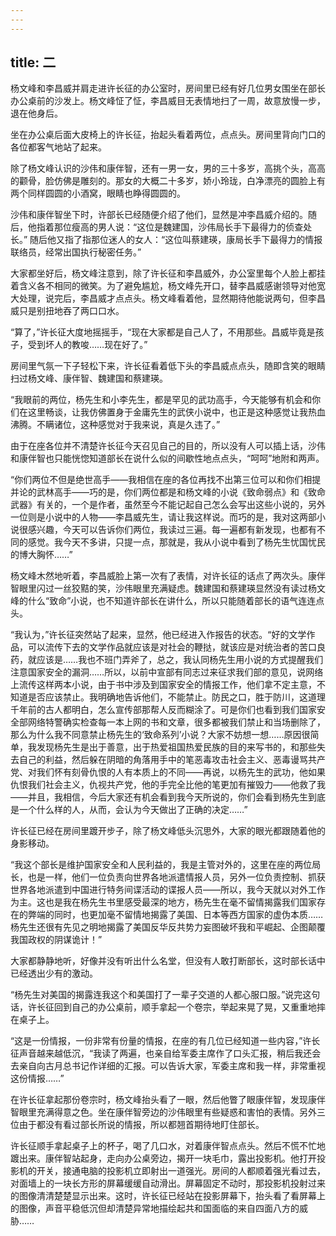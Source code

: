 ```yaml
---
---
---
```

title: 二
---



杨文峰和李昌威并肩走进许长征的办公室时，房间里已经有好几位男女围坐在部长办公桌前的沙发上。杨文峰怔了怔，李昌威目无表情地扫了一周，故意放慢一步，退在他身后。

坐在办公桌后面大皮椅上的许长征，抬起头看着两位，点点头。房间里背向门口的各位都客气地站了起来。

除了杨文峰认识的沙伟和康伴智，还有一男一女，男的三十多岁，高挑个头，高高的颧骨，脸仿佛是雕刻的。那女的大概二十多岁，娇小玲珑，白净漂亮的圆脸上有两个同样圆圆的小酒窝，眼睛也睁得圆圆的。

沙伟和康伴智坐下时，许部长已经随便介绍了他们，显然是冲李昌威介绍的。随后，他指着那位瘦高的男人说：“这位是魏建国，沙伟局长手下最得力的侦查处长。” 随后他又指了指那位迷人的女人：“这位叫蔡建瑛，康局长手下最得力的情报联络员，经常出国执行秘密任务。”

大家都坐好后，杨文峰注意到，除了许长征和李昌威外，办公室里每个人脸上都挂着含义各不相同的微笑。为了避免尴尬，杨文峰先开口，替李昌威感谢领导对他宽大处理，说完后，李昌威才点点头。杨文峰看着他，显然期待他能说两句，但李昌威只是别扭地吞了两口口水。

“算了，”许长征大度地摇摇手，“现在大家都是自己人了，不用那些。昌威毕竟是孩子，受到坏人的教唆……现在好了。”

房间里气氛一下子轻松下来，许长征看着低下头的李昌威点点头，随即含笑的眼睛扫过杨文峰、康伴智、魏建国和蔡建瑛。

“我眼前的两位，杨先生和小李先生，都是罕见的武功高手，今天能够有机会和你们在这里畅谈，让我仿佛置身于金庸先生的武侠小说中，也正是这种感觉让我热血沸腾。不瞒诸位，这种感觉对于我来说，真是久违了。”

由于在座各位并不清楚许长征今天召见自己的目的，所以没有人可以插上话，沙伟和康伴智也只能恍惚知道部长在说什么似的间歇性地点点头，“呵呵”地附和两声。

“你们两位不但是绝世高手——我相信在座的各位再找不出第三位可以和你们相提并论的武林高手——巧的是，你们两位都是和杨文峰的小说《致命弱点》和《致命武器》有关的，一个是作者，虽然至今不能记起自己怎么会写出这些小说的，另外一位则是小说中的人物——李昌威先生，请让我这样说。而巧的是，我对这两部小说很感兴趣，今天可以告诉你们两位，我读过三遍。每一遍都有新发现，也都有不同的感觉。我今天不多讲，只提一点，那就是，我从小说中看到了杨先生忧国忧民的博大胸怀……”

杨文峰木然地听着，李昌威脸上第一次有了表情，对许长征的话点了两次头。康伴智眼里闪过一丝狡黠的笑，沙伟眼里充满疑虑。魏建国和蔡建瑛显然没有读过杨文峰的什么“致命”小说，也不知道许部长在讲什么，所以只能随着部长的语气连连点头。

“我认为，”许长征突然站了起来，显然，他已经进入作报告的状态。“好的文学作品，可以流传下去的文学作品就应该是对社会的鞭挞，就该应是对统治者的苦口良药，就应该是……我也不班门弄斧了，总之，我认同杨先生用小说的方式提醒我们注意国家安全的漏洞……所以，以前中宣部有同志过来征求我们部的意见，说网络上流传这样两本小说，由于书中涉及到国家安全的情报工作，他们拿不定主意，不知道是否应该禁止。我明确地告诉他们，不能禁止。防民之口，胜于防川，这道理千年前的古人都明白，怎么宣传部那帮人反而糊涂了。可是你们也看到我们国家安全部网络特警确实检查每一本上网的书和文章，很多都被我们禁止和当场删除了，那么为什么我不同意禁止杨先生的‘致命系列’小说？大家不妨想一想……原因很简单，我发现杨先生是出于善意，出于热爱祖国热爱民族的目的来写书的，和那些失去自己的利益，然后躲在阴暗的角落用手中的笔恶毒攻击社会主义、恶毒谩骂共产党、对我们怀有刻骨仇恨的人有本质上的不同——再说，以杨先生的武功，他如果仇恨我们社会主义，仇视共产党，他的手完全比他的笔更加有摧毁力——他救了我——并且，我相信，今后大家还有机会看到我今天所说的，你们会看到杨先生到底是一个什么样的人，从而，会认为今天做出了正确的决定……”

许长征已经在房间里踱开步子，除了杨文峰低头沉思外，大家的眼光都跟随着他的身影移动。

“我这个部长是维护国家安全和人民利益的，我是主管对外的，这里在座的两位局长，也是一样，他们一位负责向世界各地派遣情报人员，另外一位负责控制、抓获世界各地派遣到中国进行特务间谍活动的谍报人员——所以，我今天就以对外工作为主。这也是我在杨先生书里感受最深的地方，杨先生在毫不留情揭露我们国家存在的弊端的同时，也更加毫不留情地揭露了美国、日本等西方国家的虚伪本质……杨先生还很有先见之明地揭露了美国反华反共势力妄图破坏我和平崛起、企图颠覆我国政权的阴谋诡计！”

大家都静静地听，好像并没有听出什么名堂，但没有人敢打断部长，这时部长话中已经透出少有的激动。

“杨先生对美国的揭露连我这个和美国打了一辈子交道的人都心服口服。”说完这句话，许长征回到自己的办公桌前，顺手拿起一个卷宗，举起来晃了晃，又重重地摔在桌子上。

“这是一份情报，一份非常有份量的情报，在座的有几位已经知道一些内容，”许长征声音越来越低沉，“我读了两遍，也亲自给军委主席作了口头汇报，稍后我还会去亲自向古月总书记作详细的汇报。可以告诉大家，军委主席和我一样，非常重视这份情报……”

在许长征拿起那份卷宗时，杨文峰抬头看了一眼，然后他瞥了眼康伴智，发现康伴智眼里充满得意之色。坐在康伴智旁边的沙伟眼里有些疑惑和害怕的表情。另外三位由于都没有看过部长所说的情报，所以都翘首期待地盯住部长。

许长征顺手拿起桌子上的杯子，喝了几口水，对着康伴智点点头。然后不慌不忙地踱出来。康伴智站起身，走向办公桌旁边，揭开一块毛巾，露出投影机。他打开投影机的开关，接通电脑的投影机立即射出一道强光。房间的人都顺着强光看过去，对面墙上的一块长方形的屏幕缓缓自动滑出。屏幕固定不动时，那投影机投射过来的图像清清楚楚显示出来。这时，许长征已经站在投影屏幕下，抬头看了看屏幕上的图像，声音平稳低沉但却清楚异常地描绘起共和国面临的来自四面八方的威胁……